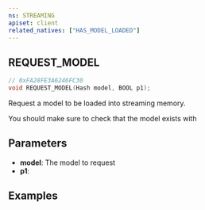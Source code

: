 ```yaml
---
ns: STREAMING
apiset: client
related_natives: ["HAS_MODEL_LOADED"]
---
```

## REQUEST_MODEL

```c
// 0xFA28FE3A6246FC30
void REQUEST_MODEL(Hash model, BOOL p1);
```

Request a model to be loaded into streaming memory.

You should make sure to check that the model exists with <Native name="IS_MODEL_IN_CDIMAGE" />

## Parameters
* **model**: The model to request
* **p1**:

## Examples
<SharedExamples name="CreatePed" />
